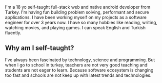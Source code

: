 I'm a 18 yo self-taught full-stack web and native android developer from Turkey. I'm having fun building problem solving, performant and secure applications. I have been working myself on my projects as a software engineer for over 3 years now. I have so many hobbies like reading, writing, watching movies, and playing games. I can speak English and Turkish fluently.

## Why am I self-taught?

I've always been fascinated by technology, science and programming. But when I go to school in turkey, teachers are not very good teaching and students are not eager to learn. Because software ecosystem is changing too fast and schools are not keep up with latest trends and technologies.
